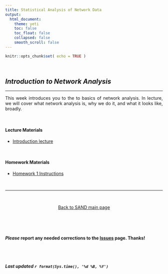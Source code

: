 ```yaml
---
title: Statistical Analysis of Network Data
output: 
  html_document:
    theme: yeti
    toc: false
    toc_float: false
    collapsed: false
    smooth_scroll: false
---
```


<style>
body {
text-align: justify}
</style>

```r
knitr::opts_chunk$set( echo = TRUE )
```

<br>

## *Introduction to Network Analysis*  
____

This week introduces you to the to basics of network analysis. In lecture, we will cover what network analysis is, why we do it, and what it looks like, broadly.

<br>

#### Lecture Materials

 + [Introduction lecture](../lectures/lecture-01-introduction.pdf) 

<br>

#### Homework Materials

 + [Homework 1 Instructions](../hmwk/hmwk-01-instructions.html)
 
<br>

____

<br>

<p align="center">
[Back to SAND main page](https://jacobtnyoung.github.io/SAND/)
</p>

<br>

<br>

#### ***Please*** report any needed corrections to the [Issues](https://github.com/jacobtnyoung/SAND/issues/new) page. Thanks!

<br>
<br>


###### ***Last updated `r format(Sys.time(), '%d %B, %Y')`***